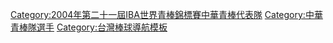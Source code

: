 {{Navbox
|bodyclass=hlist

| name  = 2004年第二十一屆IBA世界青棒錦標賽中華青棒代表隊
| title = <font color="white">2004年第二十一屆IBA世界青棒錦標賽中華青棒代表隊</font>
| titlestyle = background:navy; color:red;
| groupstyle = background:navy; color:#FFFFFF;
|group1=總教練
|list1= 
*[[李杜宏]]
|group2=教練
|list2= 
*[[劉明光]] 
* [[吳榮興]] 
* [[邱仕騰]]
|group3= 投手
|list3=  
*[[林柏佑]]（[[華興中學]]）
* [[邱子愷]]（[[西苑高中]]） 
* [[羅嘉仁]]（[[善化高中]]） 
* [[李振昌]]（[[屏東高中]]） 
* [[鄭凱文 (棒球運動員)|鄭凱文]]（[[南英商工]]） 
* [[郭勝安]]（[[高苑工商]]）
|group4= 捕手
|list4= 
*[[楊志瑋]]（[[高苑工商]]） 
* [[汪竣泰]]（穀保家商）
|group5= 內野手
|list5= 
*[[蔡森夫]]（[[華興中學]]） 
* [[增鈺傑]]（穀保家商） 
* [[蔡璟豪]]（[[美和中學]]） 
* [[林克謙]]（[[強恕中學]]） 
* [[楊先賢]]（[[西苑高中]]） 
* [[蔣智賢]]（[[三民高中]]）
|group6= 外野手
|list6= 
*[[林瑋翔]]（[[強恕中學]]） 
* [[沈岳澤]]（[[開南商工]]） 
* [[朱元勤]]（[[強恕中學]]） 
* [[林旺衛]]（[[台中高農]]） 
}}
<includeonly>[[Category:2004年第二十一屆IBA世界青棒錦標賽中華青棒代表隊]][[Category:中華青棒隊選手]]
</includeonly><noinclude>[[Category:台灣棒球導航模板]]</noinclude>